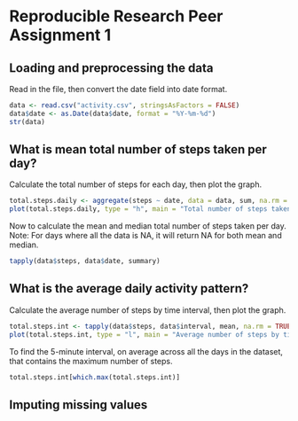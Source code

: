 Reproducible Research Peer Assignment 1
=======================================
  
Loading and preprocessing the data
----------------------------------

Read in the file, then convert the date field into date format.

```r
data <- read.csv("activity.csv", stringsAsFactors = FALSE)
data$date <- as.Date(data$date, format = "%Y-%m-%d")
str(data)
```

What is mean total number of steps taken per day?
-------------------------------------------------

Calculate the total number of steps for each day, then plot the graph.

```r
total.steps.daily <- aggregate(steps ~ date, data = data, sum, na.rm = TRUE)
plot(total.steps.daily, type = "h", main = "Total number of steps taken each day", col = "magenta")
```

Now to calculate the mean and median total number of steps taken per day.  
Note: For days where all the data is NA, it will return NA for both mean and median.

```r
tapply(data$steps, data$date, summary)
```

What is the average daily activity pattern?
-------------------------------------------

Calculate the average number of steps by time interval, then plot the graph.

```r
total.steps.int <- tapply(data$steps, data$interval, mean, na.rm = TRUE)
plot(total.steps.int, type = "l", main = "Average number of steps by time interval", col = "magenta")
```

To find the 5-minute interval, on average across all the days in the dataset, that contains the maximum number of steps.

```r
total.steps.int[which.max(total.steps.int)]
```

Imputing missing values
-----------------------

